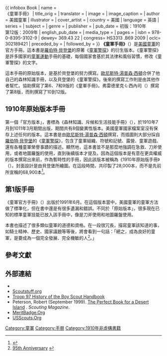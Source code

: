 {{ infobox Book
| name             =''{{lang|en|Boy Scout Handbook}}''<br>《童軍手冊》
| title_orig       = 
| translator       = 
| image            = 
| image_caption    = 
| author           = 美國童軍
| illustrator      = 
| cover_artist     = 
| country          = 美國
| language         = 英語
| series           = 
| subject          = 
| genre            = 
| publisher        = 
| pub_date         = 初版：1910年<br />第12版：2009年
| english_pub_date = 
| media_type       = 
| pages            = 
| isbn             = 978-0-8395-3102-9
| dewey= 369.43 22
| congress= HS3313 .B69 2009
| oclc= 302189421
| preceded_by      = 
| followed_by      = 
}}
'''《童軍手冊》'''（{{lang-en|''Boy Scout Handbook''}}）是[[美國童軍|美國童軍]]的官方手冊。這本書是[[羅伯特·貝登堡|羅伯特·貝登堡]]的原著《[[童軍警探|童軍警探]]》的衍生版本。《童軍警探》是許多國家的[[童軍運動|童軍運動]]手冊的基礎，每個國家會基於其法律和風俗習慣，修改《童軍警探》的文字。

這本手冊的原始版本，是基於貝登堡的努力撰寫。[[歐尼斯特·湯普森·西頓|歐尼斯特·湯普森·西頓]]合併了他自己的森林知識手冊''{{lang|en|Birch Bark Rolls}}''，以及貝登堡的《童軍警探》。後來的撰寫工作則是由其他作者幫忙。{{le|威廉·西爾寇特|William Hillcourt}}協助撰寫了第6、7和9版的《童軍手冊》。弗雷德里克·L·西內司（{{lang|en|Frederick L. Hines}}）撰寫了第8版，而{{le|羅伯特·畢爾克白|Robert Birkby}}則撰寫了10到12版。

==1910年原始版本手冊==
第一個「官方版本」，書標為《森林知識、斥候和生活技能手冊》（''{{lang|en|A Handbook of Woodcraft, Scouting, and Life-craft}}''），於1910年7月到1011年3月期間出版，期間共有8個變異性版本。美國童軍國家檔案室沒有保存上述任何的版本。這本書是由[[歐尼斯特·湯普森·西頓|歐尼斯特·湯普森·西頓]]撰寫，而插圖則大部分採自[[羅伯特·貝登堡|羅伯特·貝登堡]]的《[[童軍警探|童軍警探]]》，包含了童軍組織、符號和記號、露營、童軍遊戲、還有各種童軍榮譽事蹟的描述。顯然地，這本書並不是那麼地強調在急救、刀斧使用，或者地圖羅盤的使用，直到後續版本才提及。因為這個版本是有意在更具權威的版本撰寫出來前，作為暫時性的手冊，因此該版本被稱為《1910年原始版手冊》（''{{lang|en|1910 Original Edition Handbook}}''）。封面設計是由貝登堡所繪圖。在這段時間，共印製了28,000本，而不是先前所宣稱的68,900本<ref name="v6n4">{{cite journal|last=Scott| first=David C.| year=2006| title=The Origins of BSA's 1910 Handbook| journal=International Scouting Collectors Association Journal (ISCA Journal) | volume=6| issue=4| pages=6–13}}</ref>。

==第1版手冊==
《童軍官方手冊》（''{{lang|en|The Official Handbook for Boys}}''）出版於1991年6月。在這個版本當中，美國童軍的童軍方法做了標準化，但在書中還是有很多遺漏和錯誤。不同於「原始版本」，很多現在已知的標準童軍技能已放入該手冊中，像是刀斧使用和地圖羅盤使用。

本書也描述了很多類似童軍的道德和資格。在一段很冗長，描寫童軍該知道的事，如騎士精神、歷史、國家議題等等後，將會看到一句話：「總之，成為良好的童軍，是要成為一個完全發展、完全機敏的人<ref>[http://www.scouting.org/media/anniversary/handbooks.html 95th Anniversary<!-- Bot generated title -->] {{webarchive|url=https://web.archive.org/web/20070927200208/http://www.scouting.org/media/anniversary/handbooks.html |date=2007-09-27 }}</ref>。」

==參考文獻==
{{reflist}}

==外部連結==
* {{cite web |url=http://bsahandbook.org/ |title=Boy Scout Handbook |access-date=2009-12-02 |archive-date=2009-09-18 |archive-url=https://web.archive.org/web/20090918235342/http://www.bsahandbook.org/ |dead-url=no }}
*[http://scoutstuff.org Scoutstuff.org] {{Wayback|url=http://scoutstuff.org/ |date=20180312143639 }}
*[http://www.troop97.net/bshb1.htm Troop 97 History of the Boy Scout Handbook] {{Wayback|url=http://www.troop97.net/bshb1.htm |date=20080215101849 }}
*Peterson, Robert (September 1999). [http://www.scoutingmagazine.org/issues/9909/a-book.html The Perfect Book for a Desert Island] {{Wayback|url=http://www.scoutingmagazine.org/issues/9909/a-book.html |date=20160704090439 }}. ''Scouting Magazine''.
*[https://web.archive.org/web/20091221023715/http://meritbadge.org/wiki/index.php/Main_Page MeritBadge.Org]
*[http://www.usscouts.org USScouts.Org] {{Wayback|url=http://www.usscouts.org/ |date=20210416174704 }}

[[Category:童軍|Category:童軍]]
[[Category:手册|Category:手册]]
[[Category:1910年非虛構書籍|Category:1910年非虛構書籍]]